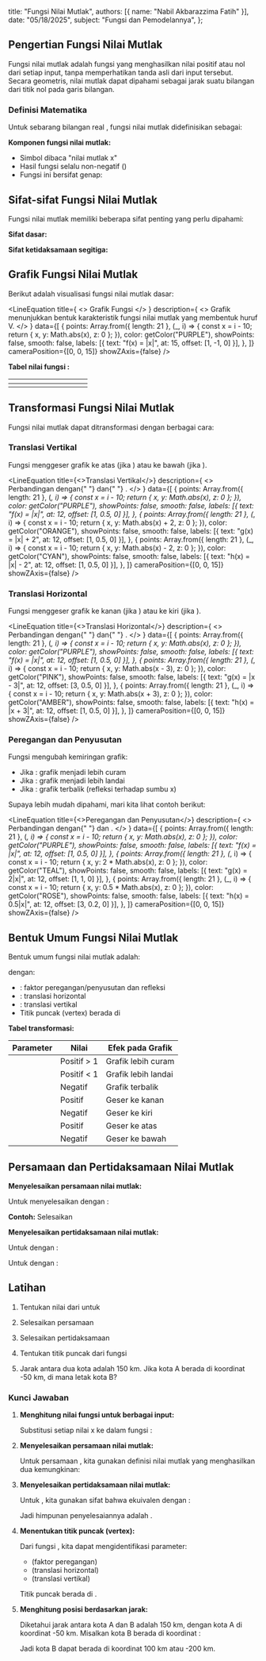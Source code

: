 
  title: "Fungsi Nilai Mutlak",
  authors: [{ name: "Nabil Akbarazzima Fatih" }],
  date: "05/18/2025",
  subject: "Fungsi dan Pemodelannya",
};

## Pengertian Fungsi Nilai Mutlak

Fungsi nilai mutlak adalah fungsi yang menghasilkan nilai positif atau nol dari setiap input, tanpa memperhatikan tanda asli dari input tersebut. Secara geometris, nilai mutlak dapat dipahami sebagai jarak suatu bilangan dari titik nol pada garis bilangan.

### Definisi Matematika

Untuk sebarang bilangan real <InlineMath math="x" />, fungsi nilai mutlak didefinisikan sebagai:

<BlockMath math="f(x) = |x| = \begin{cases} x, & \text{jika } x \geq 0 \\ -x, & \text{jika } x < 0 \end{cases}" />

**Komponen fungsi nilai mutlak:**

- Simbol <InlineMath math="|x|" /> dibaca "nilai mutlak x"
- Hasil fungsi selalu non-negatif (<InlineMath math="|x| \geq 0" />)
- Fungsi ini bersifat genap: <InlineMath math="|-x| = |x|" />

## Sifat-sifat Fungsi Nilai Mutlak

Fungsi nilai mutlak memiliki beberapa sifat penting yang perlu dipahami:

**Sifat dasar:**

<div className="flex flex-col gap-4">
  <BlockMath math="|x| \geq 0 \text{ untuk semua } x \in \mathbb{R}" />
  <BlockMath math="|-x| = |x|" />
  <BlockMath math="|x|^2 = x^2" />
  <BlockMath math="|xy| = |x| \cdot |y|" />
  <BlockMath math="\left|\frac{x}{y}\right| = \frac{|x|}{|y|}, \text{ dengan } y \neq 0" />
</div>

**Sifat ketidaksamaan segitiga:**

<div className="flex flex-col gap-4">
  <BlockMath math="|x + y| \leq |x| + |y|" />
  <BlockMath math="||x| - |y|| \leq |x - y|" />
</div>

## Grafik Fungsi Nilai Mutlak

Berikut adalah visualisasi fungsi nilai mutlak dasar:

<LineEquation
  title={
    <>
      Grafik Fungsi <InlineMath math="f(x) = |x|" />
    </>
  }
  description={
    <>
      Grafik menunjukkan bentuk karakteristik fungsi nilai mutlak yang membentuk
      huruf V.
    </>
  }
  data={[
    {
      points: Array.from({ length: 21 }, (_, i) => {
        const x = i - 10;
        return { x, y: Math.abs(x), z: 0 };
      }),
      color: getColor("PURPLE"),
      showPoints: false,
      smooth: false,
      labels: [{ text: "f(x) = |x|", at: 15, offset: [1, -1, 0] }],
    },
  ]}
  cameraPosition={[0, 0, 15]}
  showZAxis={false}
/>

**Tabel nilai fungsi <InlineMath math="f(x) = |x|" />:**

| <InlineMath math="x" /> | <InlineMath math="-4" /> | <InlineMath math="-3" /> | <InlineMath math="-2" /> | <InlineMath math="-1" /> | <InlineMath math="0" /> | <InlineMath math="1" /> | <InlineMath math="2" /> | <InlineMath math="3" /> | <InlineMath math="4" /> |
| ---------------------- | ---------------------- | ---------------------- | ---------------------- | ---------------------- | ---------------------- | ---------------------- | ---------------------- | ---------------------- | ---------------------- |
| <InlineMath math="f(x) = x " /> | <InlineMath math="x" /> | <InlineMath math="x" /> | <InlineMath math="x" /> | <InlineMath math="x" /> | <InlineMath math="x" /> | <InlineMath math="x" /> | <InlineMath math="x" /> | <InlineMath math="x" /> | <InlineMath math="x" /> |

## Transformasi Fungsi Nilai Mutlak

Fungsi nilai mutlak dapat ditransformasi dengan berbagai cara:

### Translasi Vertikal

Fungsi <InlineMath math="f(x) = |x| + k" /> menggeser grafik ke atas (jika <InlineMath math="k > 0" />) atau ke bawah (jika <InlineMath math="k < 0" />).

<LineEquation
  title={<>Translasi Vertikal</>}
  description={
    <>
      Perbandingan <InlineMath math="f(x) = |x|" /> dengan{" "}
      <InlineMath math="g(x) = |x| + 2" /> dan{" "}
      <InlineMath math="h(x) = |x| - 2" />.
    </>
  }
  data={[
    {
      points: Array.from({ length: 21 }, (_, i) => {
        const x = i - 10;
        return { x, y: Math.abs(x), z: 0 };
      }),
      color: getColor("PURPLE"),
      showPoints: false,
      smooth: false,
      labels: [{ text: "f(x) = |x|", at: 12, offset: [1, 0.5, 0] }],
    },
    {
      points: Array.from({ length: 21 }, (_, i) => {
        const x = i - 10;
        return { x, y: Math.abs(x) + 2, z: 0 };
      }),
      color: getColor("ORANGE"),
      showPoints: false,
      smooth: false,
      labels: [{ text: "g(x) = |x| + 2", at: 12, offset: [1, 0.5, 0] }],
    },
    {
      points: Array.from({ length: 21 }, (_, i) => {
        const x = i - 10;
        return { x, y: Math.abs(x) - 2, z: 0 };
      }),
      color: getColor("CYAN"),
      showPoints: false,
      smooth: false,
      labels: [{ text: "h(x) = |x| - 2", at: 12, offset: [1, 0.5, 0] }],
    },
  ]}
  cameraPosition={[0, 0, 15]}
  showZAxis={false}
/>

### Translasi Horizontal

Fungsi <InlineMath math="f(x) = |x - h|" /> menggeser grafik ke kanan (jika <InlineMath math="h > 0" />) atau ke kiri (jika <InlineMath math="h < 0" />).

<LineEquation
  title={<>Translasi Horizontal</>}
  description={
    <>
      Perbandingan <InlineMath math="f(x) = |x|" /> dengan{" "}
      <InlineMath math="g(x) = |x - 3|" /> dan{" "}
      <InlineMath math="h(x) = |x + 3|" />.
    </>
  }
  data={[
    {
      points: Array.from({ length: 21 }, (_, i) => {
        const x = i - 10;
        return { x, y: Math.abs(x), z: 0 };
      }),
      color: getColor("PURPLE"),
      showPoints: false,
      smooth: false,
      labels: [{ text: "f(x) = |x|", at: 12, offset: [1, 0.5, 0] }],
    },
    {
      points: Array.from({ length: 21 }, (_, i) => {
        const x = i - 10;
        return { x, y: Math.abs(x - 3), z: 0 };
      }),
      color: getColor("PINK"),
      showPoints: false,
      smooth: false,
      labels: [{ text: "g(x) = |x - 3|", at: 12, offset: [3, 0.5, 0] }],
    },
    {
      points: Array.from({ length: 21 }, (_, i) => {
        const x = i - 10;
        return { x, y: Math.abs(x + 3), z: 0 };
      }),
      color: getColor("AMBER"),
      showPoints: false,
      smooth: false,
      labels: [{ text: "h(x) = |x + 3|", at: 12, offset: [1, 0.5, 0] }],
    },
  ]}
  cameraPosition={[0, 0, 15]}
  showZAxis={false}
/>

### Peregangan dan Penyusutan

Fungsi <InlineMath math="f(x) = a|x|" /> mengubah kemiringan grafik:

- Jika <InlineMath math="a > 1" />: grafik menjadi lebih curam
- Jika <InlineMath math="0 < a < 1" />: grafik menjadi lebih landai
- Jika <InlineMath math="a < 0" />: grafik terbalik (refleksi terhadap sumbu x)

Supaya lebih mudah dipahami, mari kita lihat contoh berikut:

<LineEquation
  title={<>Peregangan dan Penyusutan</>}
  description={
    <>
      Perbandingan <InlineMath math="f(x) = |x|" /> dengan{" "}
      <InlineMath math="g(x) = 2|x|" /> dan <InlineMath math="h(x) = 0.5|x|" />.
    </>
  }
  data={[
    {
      points: Array.from({ length: 21 }, (_, i) => {
        const x = i - 10;
        return { x, y: Math.abs(x), z: 0 };
      }),
      color: getColor("PURPLE"),
      showPoints: false,
      smooth: false,
      labels: [{ text: "f(x) = |x|", at: 12, offset: [1, 0.5, 0] }],
    },
    {
      points: Array.from({ length: 21 }, (_, i) => {
        const x = i - 10;
        return { x, y: 2 * Math.abs(x), z: 0 };
      }),
      color: getColor("TEAL"),
      showPoints: false,
      smooth: false,
      labels: [{ text: "g(x) = 2|x|", at: 12, offset: [1, 1, 0] }],
    },
    {
      points: Array.from({ length: 21 }, (_, i) => {
        const x = i - 10;
        return { x, y: 0.5 * Math.abs(x), z: 0 };
      }),
      color: getColor("ROSE"),
      showPoints: false,
      smooth: false,
      labels: [{ text: "h(x) = 0.5|x|", at: 12, offset: [3, 0.2, 0] }],
    },
  ]}
  cameraPosition={[0, 0, 15]}
  showZAxis={false}
/>

## Bentuk Umum Fungsi Nilai Mutlak

Bentuk umum fungsi nilai mutlak adalah:

<BlockMath math="f(x) = a|x - h| + k" />

dengan:

- <InlineMath math="a" />: faktor peregangan/penyusutan dan refleksi
- <InlineMath math="h" />: translasi horizontal
- <InlineMath math="k" />: translasi vertikal
- Titik puncak (vertex) berada di <InlineMath math="(h, k)" />

**Tabel transformasi:**

| Parameter                       | Nilai       | Efek pada Grafik    |
| ------------------------------- | ----------- | ------------------- |
| <InlineMath math="a > 1" />     | Positif > 1 | Grafik lebih curam  |
| <InlineMath math="0 < a < 1" /> | Positif < 1 | Grafik lebih landai |
| <InlineMath math="a < 0" />     | Negatif     | Grafik terbalik     |
| <InlineMath math="h > 0" />     | Positif     | Geser ke kanan      |
| <InlineMath math="h < 0" />     | Negatif     | Geser ke kiri       |
| <InlineMath math="k > 0" />     | Positif     | Geser ke atas       |
| <InlineMath math="k < 0" />     | Negatif     | Geser ke bawah      |

## Persamaan dan Pertidaksamaan Nilai Mutlak

**Menyelesaikan persamaan nilai mutlak:**

Untuk menyelesaikan <InlineMath math="|x| = a" /> dengan <InlineMath math="a \geq 0" />:

<div className="flex flex-col gap-4">
  <BlockMath math="|x| = a \Rightarrow x = a \text{ atau } x = -a" />
</div>

**Contoh:** Selesaikan <InlineMath math="|x - 3| = 5" />

<div className="flex flex-col gap-4">
  <BlockMath math="|x - 3| = 5" />
  <BlockMath math="x - 3 = 5 \text{ atau } x - 3 = -5" />
  <BlockMath math="x = 8 \text{ atau } x = -2" />
</div>

**Menyelesaikan pertidaksamaan nilai mutlak:**

Untuk <InlineMath math="|x| < a" /> dengan <InlineMath math="a > 0" />:

<BlockMath math="|x| < a \Rightarrow -a < x < a" />

Untuk <InlineMath math="|x| > a" /> dengan <InlineMath math="a > 0" />:

<BlockMath math="|x| > a \Rightarrow x < -a \text{ atau } x > a" />

## Latihan

1. Tentukan nilai dari <InlineMath math="f(x) = |2x - 6|" /> untuk <InlineMath math="x = -1, 0, 3, 5" />

2. Selesaikan persamaan <InlineMath math="|3x + 1| = 7" />

3. Selesaikan pertidaksamaan <InlineMath math="|x - 2| < 4" />

4. Tentukan titik puncak dari fungsi <InlineMath math="f(x) = 2|x - 3| + 1" />

5. Jarak antara dua kota adalah 150 km. Jika kota A berada di koordinat -50 km, di mana letak kota B?

### Kunci Jawaban

1. **Menghitung nilai fungsi untuk berbagai input:**

   Substitusi setiap nilai x ke dalam fungsi <InlineMath math="f(x) = |2x - 6|" />:

   <div className="flex flex-col gap-4">
     <BlockMath math="f(-1) = |2(-1) - 6| = |-2 - 6| = |-8| = 8" />
     <BlockMath math="f(0) = |2(0) - 6| = |0 - 6| = |-6| = 6" />
     <BlockMath math="f(3) = |2(3) - 6| = |6 - 6| = |0| = 0" />
     <BlockMath math="f(5) = |2(5) - 6| = |10 - 6| = |4| = 4" />
   </div>

2. **Menyelesaikan persamaan nilai mutlak:**

   Untuk persamaan <InlineMath math="|3x + 1| = 7" />, kita gunakan definisi nilai mutlak yang menghasilkan dua kemungkinan:

   <div className="flex flex-col gap-4">
     <BlockMath math="3x + 1 = 7 \quad \text{atau} \quad 3x + 1 = -7" />
     <BlockMath math="3x = 6 \quad \text{atau} \quad 3x = -8" />
     <BlockMath math="x = 2 \quad \text{atau} \quad x = -\frac{8}{3}" />
   </div>

3. **Menyelesaikan pertidaksamaan nilai mutlak:**

   Untuk <InlineMath math="|x - 2| < 4" />, kita gunakan sifat bahwa <InlineMath math="|a| < b" /> ekuivalen dengan <InlineMath math="-b < a < b" />:

   <div className="flex flex-col gap-4">
     <BlockMath math="-4 < x - 2 < 4" />
     <BlockMath math="-4 + 2 < x < 4 + 2" />
     <BlockMath math="-2 < x < 6" />
   </div>

   Jadi himpunan penyelesaiannya adalah <InlineMath math="x \in (-2, 6)" />.

4. **Menentukan titik puncak (vertex):**

   Dari fungsi <InlineMath math="f(x) = 2|x - 3| + 1" />, kita dapat mengidentifikasi parameter:

   - <InlineMath math="a = 2" /> (faktor peregangan)
   - <InlineMath math="h = 3" /> (translasi horizontal)
   - <InlineMath math="k = 1" /> (translasi vertikal)

   Titik puncak berada di <InlineMath math="(h, k) = (3, 1)" />.

5. **Menghitung posisi berdasarkan jarak:**

   Diketahui jarak antara kota A dan B adalah 150 km, dengan kota A di koordinat -50 km. Misalkan kota B berada di koordinat <InlineMath math="x_B" />:

   <div className="flex flex-col gap-4">
     <BlockMath math="|-50 - x_B| = 150" />
     <BlockMath math="-50 - x_B = 150 \quad \text{atau} \quad -50 - x_B = -150" />
     <BlockMath math="x_B = -50 - 150 = -200 \quad \text{atau} \quad x_B = -50 + 150 = 100" />
   </div>

   Jadi kota B dapat berada di koordinat 100 km atau -200 km.
